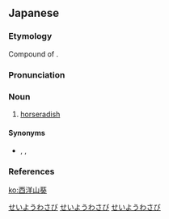 ==Japanese==
{{wikipedia|lang=ja}}
{{ja-kanjitab|せい|よう|sort=せいようわさび}}

===Etymology===
Compound of {{compound|西洋|tr1=seiyō|t1=Western|山葵|tr2=wasabi|t2=wasabi|lang=ja|sort=せいようわさび}}.

===Pronunciation===
{{ja-pron|せいようわさび|acc=5|acc_ref=DJR}}

===Noun===
{{ja-noun|せいようわさび|hhira=せいやうわさび}}

# [[horseradish]]

====Synonyms====
* {{ja-r|ホースラディッシュ}}, {{ja-r|山葵大根|わさびだいこん}}, {{ja-r|山山葵|やまわさび}}

===References===
<references/>

[[Category:ja:Condiments|せいようわさび]]
[[Category:ja:Spices and herbs|せいようわさび]]
[[Category:ja:Crucifers|せいようわさび]]

[[ko:西洋山葵]]